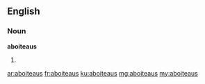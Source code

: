 ==English==

===Noun===
'''aboiteaus'''

# {{plural of|aboiteau}}

[[ar:aboiteaus]]
[[fr:aboiteaus]]
[[ku:aboiteaus]]
[[mg:aboiteaus]]
[[my:aboiteaus]]